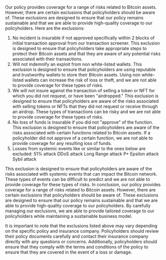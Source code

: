 Our policy provides coverage for a range of risks related to Bitcoin assets. However, there are certain exclusions that policyholders should be aware of. These exclusions are designed to ensure that our policy remains sustainable and that we are able to provide high-quality coverage to our policyholders. Here are the exclusions:

1. No incident is insurable if not approved specifically within 2 blocks of initial transaction approval from our transaction screener. This exclusion is designed to ensure that policyholders take appropriate steps to protect their Bitcoin assets and that they are aware of any potential risks associated with their transactions.
2. Will not indemnify an exploit from non white-listed wallets. This exclusion is designed to ensure that policyholders are using reputable and trustworthy wallets to store their Bitcoin assets. Using non white-listed wallets can increase the risk of loss or theft, and we are not able to provide coverage for these types of risks.
3. We will not insure against the transaction of selling a token or NFT for which you did not request, or have been "airdropped." This exclusion is designed to ensure that policyholders are aware of the risks associated with selling tokens or NFTs that they did not request or receive through an airdrop. These types of transactions can be risky and we are not able to provide coverage for these types of risks.
4. No loss of funds is insurable if you did not "approve" of the function. This exclusion is designed to ensure that policyholders are aware of the risks associated with certain functions related to Bitcoin assets. If a policyholder did not approve of a certain function, we are not able to provide coverage for any resulting loss of funds.
5. Losses from systemic events like or similar to the ones below are excluded:
    51% attack
    DDoS attack
    Long Range attack
    P+ Epsilon attack
    Sybil attack

This exclusion is designed to ensure that policyholders are aware of the risks associated with systemic events that can impact the Bitcoin network. These types of events can be difficult to predict and we are not able to provide coverage for these types of risks. In conclusion, our policy provides coverage for a range of risks related to Bitcoin assets. However, there are certain exclusions that policyholders should be aware of. These exclusions are designed to ensure that our policy remains sustainable and that we are able to provide high-quality coverage to our policyholders. By carefully managing our exclusions, we are able to provide tailored coverage to our policyholders while maintaining a sustainable business model.

It is important to note that the exclusions listed above may vary depending on the specific policy and insurance company. Policyholders should review their policy documents carefully and contact their insurance company directly with any questions or concerns. Additionally, policyholders should ensure that they comply with the terms and conditions of the policy to ensure that they are covered in the event of a loss or damage.

